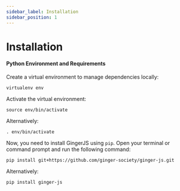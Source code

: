 ```yaml
---
sidebar_label: Installation
sidebar_position: 1
---
```


# Installation

#### Python Environment and Requirements
Create a virtual environment to manage dependencies locally:
```shell
virtualenv env
```
Activate the virtual environment:
```shell
source env/bin/activate
```
Alternatively:

```shell
. env/bin/activate
```


Now, you need to install GingerJS using `pip`. Open your terminal or command prompt and run the following command:


```shell
pip install git+https://github.com/ginger-society/ginger-js.git
```
Alternatively:

```bash
pip install ginger-js
```

